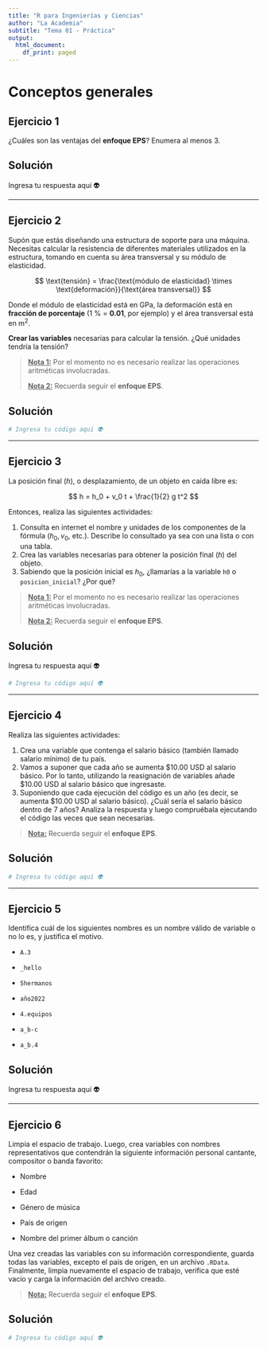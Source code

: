 ```yaml
---
title: "R para Ingenierías y Ciencias"
author: "La Academia"
subtitle: "Tema 01 - Práctica"
output:
  html_document:
    df_print: paged
---
```


# Conceptos generales

## Ejercicio 1

¿Cuáles son las ventajas del **enfoque EPS**? Enumera al menos 3.

## Solución

Ingresa tu respuesta aquí 👽

------------------------------------------------------------------------

## Ejercicio 2

Supón que estás diseñando una estructura de soporte para una máquina. Necesitas calcular la resistencia de diferentes materiales utilizados en la estructura, tomando en cuenta su área transversal y su módulo de elasticidad.

$$ \text{tensión} = \frac{\text{módulo de elasticidad} \times \text{deformación}}{\text{área transversal}} $$

Donde el módulo de elasticidad está en GPa, la deformación está en **fracción de porcentaje** (1 % = **0.01**, por ejemplo) y el área transversal está en m^2^.

**Crear las variables** necesarias para calcular la tensión. ¿Qué unidades tendría la tensión?

> [**Nota 1:**]{.underline} Por el momento no es necesario realizar las operaciones aritméticas involucradas.
>
> [**Nota 2:**]{.underline} Recuerda seguir el **enfoque EPS**.

## Solución

```r
# Ingresa tu código aquí 👽
```

------------------------------------------------------------------------

## Ejercicio 3

La posición final $(h)$, o desplazamiento, de un objeto en caída libre es:

$$
h = h_0 + v_0 t + \frac{1}{2} g t^2
$$

Entonces, realiza las siguientes actividades:

1.  Consulta en internet el nombre y unidades de los componentes de la fórmula $(h_0, v_0$, etc.). Describe lo consultado ya sea con una lista o con una tabla.
2.  Crea las variables necesarias para obtener la posición final $(h)$ del objeto.
3.  Sabiendo que la posición inicial es $h_0$, ¿llamarías a la variable `h0` o `posicion_inicial`? ¿Por qué?

> [**Nota 1:**]{.underline} Por el momento no es necesario realizar las operaciones aritméticas involucradas.
>
> [**Nota 2:**]{.underline} Recuerda seguir el **enfoque EPS**.

## Solución

Ingresa tu respuesta aquí 👽

```r
# Ingresa tu código aquí 👽
```

------------------------------------------------------------------------

## Ejercicio 4

Realiza las siguientes actividades:

1.  Crea una variable que contenga el salario básico (también llamado salario mínimo) de tu país.
2.  Vamos a suponer que cada año se aumenta \$10.00 USD al salario básico. Por lo tanto, utilizando la reasignación de variables añade \$10.00 USD al salario básico que ingresaste.
3.  Suponiendo que cada ejecución del código es un año (es decir, se aumenta \$10.00 USD al salario básico). ¿Cuál sería el salario básico dentro de 7 años? Analiza la respuesta y luego compruébala ejecutando el código las veces que sean necesarias.

> [**Nota:**]{.underline} Recuerda seguir el **enfoque EPS**.

## Solución

```r
# Ingresa tu código aquí 👽
```

------------------------------------------------------------------------

## Ejercicio 5

Identifica cuál de los siguientes nombres es un nombre válido de variable o no lo es, y justifica el motivo.

-   `A.3`

-   `_hello`

-   `5hermanos`

-   `año2022`

-   `4.equipos`

-   `a_b-c`

-   `a_b.4`

## Solución

Ingresa tu respuesta aquí 👽

------------------------------------------------------------------------

## Ejercicio 6

Limpia el espacio de trabajo. Luego, crea variables con nombres representativos que contendrán la siguiente información personal cantante, compositor o banda favorito:

-   Nombre

-   Edad

-   Género de música

-   País de origen

-   Nombre del primer álbum o canción

Una vez creadas las variables con su información correspondiente, guarda todas las variables, excepto el país de origen, en un archivo `.RData`. Finalmente, limpia nuevamente el espacio de trabajo, verifica que esté vacío y carga la información del archivo creado.

> [**Nota:**]{.underline} Recuerda seguir el **enfoque EPS**.

## Solución

```r
# Ingresa tu código aquí 👽
```
